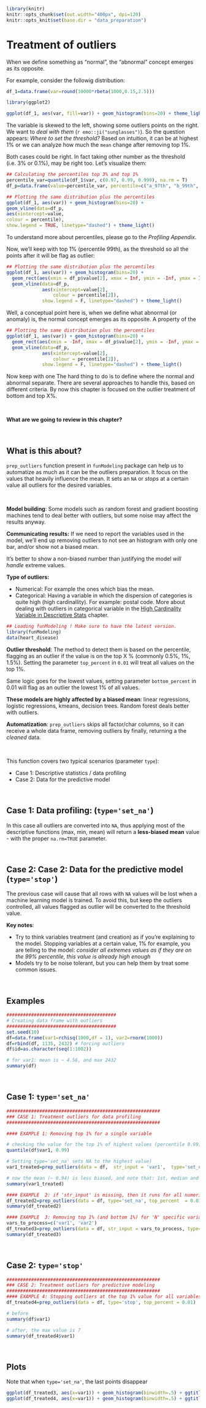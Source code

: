```r
library(knitr)
knitr::opts_chunk$set(out.width="400px", dpi=120)
knitr::opts_knit$set(base.dir = "data_preparation")
``` 

# Treatment of outliers

When we define something as "normal", the "abnormal" concept emerges as its opposite. 

For example, consider the followig distribution:
  
```r
df_1=data.frame(var=round(10000*rbeta(1000,0.15,2.5)))

library(ggplot2)

ggplot(df_1, aes(var, fill=var)) + geom_histogram(bins=20) + theme_light()
```


The variable is skewed to the left, showing some outliers points on the right. We want to _deal with them_
(`r emo::ji("sunglasses")`). So the question appears: _Where to set the threshold?_ Based on intuition, it can be at highest 1% or we can analyze how much the `mean` change after removing top 1%.

Both cases could be right. In fact taking other number as the threshold (i.e. 3% or 0.1%), may be right too. Let's visualize them:

```r
## Calculating the percentiles top 3% and top 1%
percentile_var=quantile(df_1$var, c(0.97, 0.99, 0.999), na.rm = T)
df_p=data.frame(value=percentile_var, percentile=c("a_97th", "b_99th", "c_99.9th"))

## Plotting the same distribution plus the percentiles
ggplot(df_1, aes(var)) + geom_histogram(bins=20) +
geom_vline(data=df_p, 
aes(xintercept=value, 
colour = percentile),
show.legend = TRUE, linetype="dashed") + theme_light()
```

To understand more about percentiles, please go to the _Profiling Appendix_.

Now, we'll keep with top 1% (percentile 99th), as the threshold so all the points after it will be flag as outlier:
  
```r

## Plotting the same distribution plus the percentiles
ggplot(df_1, aes(var)) + geom_histogram(bins=20) +
  geom_rect(aes(xmin = df_p$value[2], xmax = Inf, ymin = -Inf, ymax = Inf), fill = "pink", alpha = 0.01)+
  geom_vline(data=df_p, 
             aes(xintercept=value[2], 
                 colour = percentile[2]),
             show.legend = F, linetype="dashed") + theme_light() 
```


Well, a conceptual point here is, when we define what abnormal (or anomaly) is, the normal concept emerges as its opposite. A property of the 


```r
## Plotting the same distribution plus the percentiles
ggplot(df_1, aes(var)) + geom_histogram(bins=20) +
  geom_rect(aes(xmin = -Inf, xmax = df_p$value[2], ymin = -Inf, ymax = Inf), fill = "lightgreen", alpha = 0.01)+
  geom_vline(data=df_p, 
             aes(xintercept=value[2], 
                 colour = percentile[2]),
             show.legend = F, linetype="dashed") + theme_light() 
```




Now keep with one The hard thing to do is to define where the normal and abnormal separate. There are several approaches to handle this, based on different criteria. By now this chapter is focused on the outlier treatment of bottom and top X%.

<br>
  
**What are we going to review in this chapter?**


<br>

## What is this about?

`prep_outliers` function present in `funModeling` package can help us to automatize as much as it can be the outliers preparation. It focus on the values that heavily influence the mean.
It sets an `NA` or _stops_ at a certain value all outliers for the desired variables.

<br>

**Model building**: Some models such as random forest and gradient boosting machines tend to deal better with outliers, but some noise may affect the results anyway. 

**Communicating results:** If we need to report the variables used in the model, we'll end up removing outliers to not see an histogram with only one bar, and/or show not a biased mean. 

It's better to show a non-biased number than justifying the model _will handle_ extreme values.

**Type of outliers:** 
  
* Numerical: For example the ones which bias the mean.
* Categorical: Having a variable in which the dispersion of categories is quite high (high cardinallity). For example: postal code. More about dealing with outliers in categorical variable in the <a href="http://livebook.datascienceheroes.com/data_preparation/high_cardinality_descriptive_stats.html" target="blank">High Cardinality Variable in Descriptive Stats</a> chapter.


```r
## Loading funModeling ! Make sure to have the latest version.
library(funModeling)
data(heart_disease)
```


**Outlier threshold**: The method to detect them is based on the percentile, flagging as an outlier if the value is on the top X % (commonly 0.5%, 1%, 1.5%). Setting the parameter `top_percent` in `0.01` will treat all values on the top 1%.

Same logic goes for the lowest values, setting parameter `bottom_percent` in 0.01 will flag as an outlier the lowest 1% of all values.

**These models are highly affected by a biased mean**: linear regressions, logistic regressions, kmeans, decision trees. Random forest deals better with outliers. 

**Automatization**: `prep_outliers` skips all factor/char columns, so it can receive a whole data frame, removing outliers by finally, returning a the _cleaned_ data.

<br>
  
This function covers two typical scenarios (parameter `type`):

* Case 1: Descriptive statistics / data profiling
* Case 2: Data for the predictive model

<br>
  
## Case 1: Data profiling: (`type='set_na'`)

In this case all outliers are converted into `NA`, thus applying most of the descriptive functions (max, min, mean) will return a **less-biased mean** value - with the proper `na.rm=TRUE` parameter.

<br>
  
## Case 2: Case 2: Data for the predictive model (`type='stop'`)

The previous case will cause that all rows with `NA` values will be lost when a machine learning model is trained. To avoid this, but keep the outliers controlled, all values flagged as outlier will be converted to the threshold value.

**Key notes**: 
  
* Try to think variables treatment (and creation) as if you're explaining to the model. Stopping variables at a certain value, 1% for example, you are telling to the model: _consider all extremes values as if they are on the 99% percentile, this value is already high enough_
* Models try to be noise tolerant, but you can help them by treat some common issues.


<br>

## Examples

```r
########################################
# Creating data frame with outliers
########################################
set.seed(10)
df=data.frame(var1=rchisq(1000,df = 1), var2=rnorm(1000))
df=rbind(df, 1135, 2432) # forcing outliers
df$id=as.character(seq(1:1002))

# for var1: mean is ~ 4.56, and max 2432
summary(df)


```
<br>

## Case 1: `type='set_na'`

```r
########################################################
### CASE 1: Treatment outliers for data profiling
########################################################

#### EXAMPLE 1: Removing top 1% for a single variable

# checking the value for the top 1% of highest values (percentile 0.99), which is ~ 7.05
quantile(df$var1, 0.99)

# Setting type='set_na' sets NA to the highest value)
var1_treated=prep_outliers(data = df,  str_input = 'var1',  type='set_na', top_percent  = 0.01)

# now the mean (~ 0.94) is less biased, and note that: 1st, median and 3rd quartiles remaining very similar to the original variable.
summary(var1_treated)

#### EXAMPLE  2: if 'str_input' is missing, then it runs for all numeric variables (which have 3 or more distinct values).
df_treated2=prep_outliers(data = df, type='set_na', top_percent  = 0.01)
summary(df_treated2)

#### EXAMPLE  3: Removing top 1% (and bottom 1%) for 'N' specific variables.
vars_to_process=c('var1', 'var2')
df_treated3=prep_outliers(data = df, str_input = vars_to_process, type='set_na', bottom_percent = 0.01, top_percent  = 0.01)
summary(df_treated3)

```
<br>

## Case 2: `type='stop'`

```r
########################################################
### CASE 2: Treatment outliers for predictive modeling
########################################################
#### EXAMPLE 4: Stopping outliers at the top 1% value for all variables. For example if the top 1% has a value of 7, then all values above will be set to 7. Useful when modeling because outlier cases can be used.
df_treated4=prep_outliers(data = df, type='stop', top_percent = 0.01)

# before
summary(df$var1)

# after, the max value is 7
summary(df_treated4$var1)


```

<br>

## Plots

Note that when `type='set_na'`, the last points disappear
```r
ggplot(df_treated3, aes(x=var1)) + geom_histogram(binwidth=.5) + ggtitle("Setting type='set_na' (var1)")
ggplot(df_treated4, aes(x=var1)) + geom_histogram(binwidth=.5) + ggtitle("Setting type='stop' (var1)")
```


<br>

